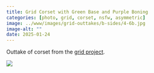 ```yaml
---
title: Grid Corset with Green Base and Purple Boning
categories: [photo, grid, corset, nsfw, asymmetric]
image: ../www/images/grid-outtakes/b-sides/4-6b.jpg
image-alt: ""
date: 2025-01-24
---
```


Outtake of corset from the [grid project](/posts/2025-01-27_grid-project.html).

![](../www/images/grid-outtakes/b-sides/4-6b.jpg)


